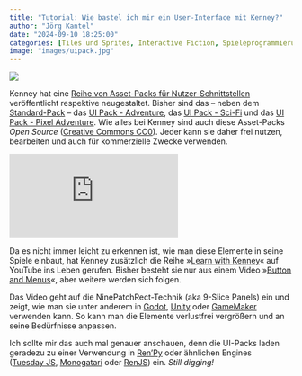 ```yaml
---
title: "Tutorial: Wie bastel ich mir ein User-Interface mit Kenney?"
author: "Jörg Kantel"
date: "2024-09-10 18:25:00"
categories: [Tiles und Sprites, Interactive Fiction, Spieleprogrammierung]
image: "images/uipack.jpg"
---
```


[![](images/uipack-b.jpg)](https://kenney.nl/media/pages/assets/ui-pack/3fbe1ed354-1718203984/sample.png)

Kenney hat eine [Reihe von Asset-Packs für Nutzer-Schnittstellen](https://kenney.nl/assets/series:UI%20Pack) veröffentlicht respektive neugestaltet. Bisher sind das -- neben dem [Standard-Pack](https://kenney.nl/assets/ui-pack) -- das [UI Pack - Adventure](https://kenney.nl/assets/ui-pack-adventure), das [UI Pack - Sci-Fi](https://kenney.nl/assets/ui-pack-sci-fi) und das [UI Pack - Pixel Adventure](https://kenney.nl/assets/ui-pack-pixel-adventure). Wie alles bei Kenney sind auch diese Asset-Packs *Open Source* ([Creative Commons CC0](https://creativecommons.org/publicdomain/zero/1.0/)). Jeder kann sie daher frei nutzen, bearbeiten und auch für kommerzielle Zwecke verwenden.

<iframe class="if16_9" src="https://www.youtube.com/embed/3xr5gztI94Y?si=ieqqsZtW2Y0C-Tp5" title="YouTube video player" frameborder="0" allow="accelerometer; autoplay; clipboard-write; encrypted-media; gyroscope; picture-in-picture; web-share" referrerpolicy="strict-origin-when-cross-origin" allowfullscreen></iframe>

Da es nicht immer leicht zu erkennen ist, wie man diese Elemente in seine Spiele einbaut, hat Kenney zusätzlich die Reihe »[Learn with Kenney](https://www.youtube.com/playlist?list=PLgZyoeNk0Yr56mewhitYWW84BSZWqcwTc)« auf YouTube ins Leben gerufen. Bisher besteht sie nur aus einem Video »[Button and Menus](https://www.youtube.com/watch?v=3xr5gztI94Y)«, aber weitere werden sich folgen.

Das Video geht auf die NinePatchRect-Technik (aka 9-Slice Panels) ein und zeigt, wie man sie unter anderem in [Godot](https://docs.godotengine.org/en/stable/classes/class_ninepatchrect.html), [Unity](https://docs.unity3d.com/Manual/9SliceSprites.html) oder [GameMaker](https://gamemaker.io/de/blog/slick-interfaces-with-9-slice) verwenden kann. So kann man die Elemente verlustfrei vergrößern und an seine Bedürfnisse anpassen.

Ich sollte mir das auch mal genauer anschauen, denn die UI-Packs laden geradezu zu einer Verwendung in [Ren'Py](http://cognitiones.kantel-chaos-team.de/multimedia/spieleprogrammierung/renpy.html) oder ähnlichen Engines ([Tuesday&nbsp;JS](http://cognitiones.kantel-chaos-team.de/multimedia/spieleprogrammierung/tuesdayjs.html), [Monogatari](https://monogatari.io/) oder [RenJS](https://renjs.net/index.html)) ein. *Still digging!*